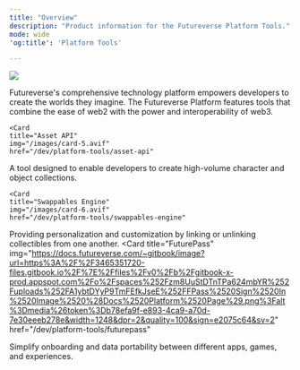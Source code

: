 ```yaml
---
title: "Overview"
description: "Product information for the Futureverse Platform Tools."
mode: wide
'og:title': 'Platform Tools'

---
```


<Frame>
  <img src="https://docs.futureverse.com/~gitbook/image?url=https%3A%2F%2F3465351720-files.gitbook.io%2F%7E%2Ffiles%2Fv0%2Fb%2Fgitbook-x-prod.appspot.com%2Fo%2Fspaces%252Fzm8UuStDTnTPa624mbYR%252Fuploads%252FW4KbqxLNGLuO0FgRsqNB%252FFPlatform_Extended2%25201.jpg%3Falt%3Dmedia%26token%3Dbc99e579-112c-4714-9a78-55e9319ba45c&width=1248&dpr=2&quality=100&sign=57df859d&sv=2"/>
</Frame>

Futureverse's comprehensive technology platform empowers developers to create the worlds they imagine. The Futureverse Platform features tools that combine the ease of web2 with the power and interoperability of web3.

<CardGroup>

    <Card
    title="Asset API"
    img="/images/card-5.avif"
    href="/dev/platform-tools/asset-api"
  >
   A tool designed to enable developers to create high-volume character and object collections.
  </Card>

    <Card
    title="Swappables Engine"
    img="/images/card-6.avif"
    href="/dev/platform-tools/swappables-engine"
  >
   Providing personalization and customization by linking or unlinking collectibles from one another.
  </Card>
    <Card
    title="FuturePass"
    img="https://docs.futureverse.com/~gitbook/image?url=https%3A%2F%2F3465351720-files.gitbook.io%2F%7E%2Ffiles%2Fv0%2Fb%2Fgitbook-x-prod.appspot.com%2Fo%2Fspaces%252Fzm8UuStDTnTPa624mbYR%252Fuploads%252FA1ybtDYyP9TmFEfkJseE%252FFPass%2520Sign%2520In%2520Image%2520%28Docs%2520Platform%2520Page%29.png%3Falt%3Dmedia%26token%3Db78efa9f-e893-4ca9-a70d-7e30eeeb278e&width=1248&dpr=2&quality=100&sign=e2075c64&sv=2"
    href="/dev/platform-tools/futurepass"
  >
   Simplify onboarding and data portability between different apps, games, and experiences.
  </Card>
</CardGroup>